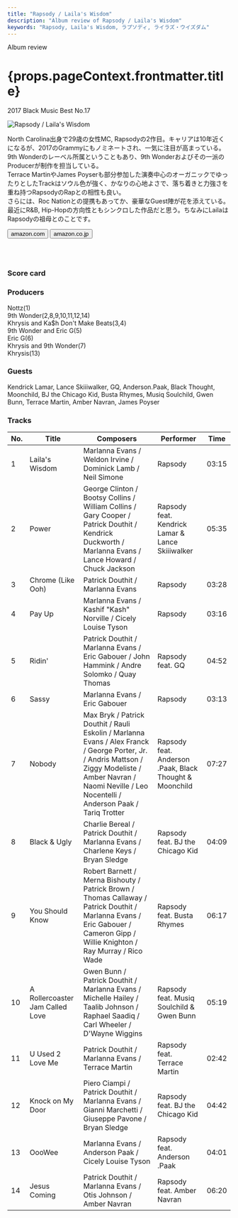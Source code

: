 ```yaml
---
title: "Rapsody / Laila's Wisdom"
description: "Album review of Rapsody / Laila's Wisdom"
keywords: "Rapsody, Laila's Wisdom, ラプソディ, ライラズ・ウイズダム"
---
```





<p className="largeP">Album review</p>
<h1 className="h1--no--margin">{props.pageContext.frontmatter.title}</h1>
<p className="largeP">
  <Link to="/best50/2017/">2017 Black Music Best No.17</Link>
</p>

<Row  className="image-card-group">
	<Column colMd={"3"} colLg={"4"} noGutterMdLeft="">
       <ImageCard>

![Rapsody / Laila's Wisdom](../../images/cd/rapsody1L.jpg)

</ImageCard>
	</Column>
	<Column colMd={"4"} colLg={"8"} noGutterMdLeft="">
	<p>
	North Carolina出身で29歳の女性MC, Rapsodyの2作目。キャリアは10年近くになるが、2017のGrammyにもノミネートされ、一気に注目が高まっている。
	<br/>9th Wonderのレーベル所属ということもあり、9th Wonderおよびその一派のProducerが制作を担当している。
	<br/>Terrace MartinやJames Poyserも部分参加した演奏中心のオーガニックでゆったりとしたTrackはソウル色が強く、かなりの心地よさで、落ち着きと力強さを重ね持つRapsodyのRapとの相性も良い。
	<br/>さらには、Roc Nationとの提携もあってか、豪華なGuest陣が花を添えている。最近にR&B, Hip-Hopの方向性ともシンクロした作品だと思う。ちなみにLailaはRapsodyの祖母とのことです。
	</p>
	<div>
	    <Button className="button-right-mergin"  href="https://amzn.to/2WDBDMz" kind="primary" size="small" renderIcon={ArrowUpRight24}>
        amazon.com
      </Button>
      <Button className="button-right-mergin"  href="https://amzn.to/2WKjm0q" kind="secondary" size="small" renderIcon={ArrowUpRight24}>
        amazon.co.jp
      </Button>
	</div>
	<a href="https://geo.music.apple.com/jp/album/lailas-wisdom/1440939999?mt=1&app=music&ls=1&at=11lcug" style="display:inline-block;overflow:hidden;background:url(https://linkmaker.itunes.apple.com/ja-jp/lockup.svg?releaseDate=2017-09-22&kind=album&bubble=apple_music&style=mono-black) no-repeat;width:180px;height:45px;"></a>
	</Column>
</Row>
<Row >
	<Column colMd={"4"} colLg={"4"} noGutterMdLeft="">
	<div>
    <h3>Score card</h3>
		<SliderJS1 value="4" />
    <SliderJS2 value="2" />
		<SliderJS3 value="1" />
    <SliderJS4 value="9" />
	</div>
	</Column>
	<Column colMd={"8"} colLg={"8"} noGutterMdLeft="">
		<div>
			<h3>Producers</h3>
			<p>
				Nottz(1)
				<br/>9th Wonder(2,8,9,10,11,12,14)
				<br/>Khrysis and Ka$h Don't Make Beats(3,4)
				<br/>9th Wonder and Eric G(5)
				<br/>Eric G(6)
				<br/>Khrysis and 9th Wonder(7)
				<br/>Khrysis(13)
			</p>
			<h3>Guests</h3>
			<p>
				Kendrick Lamar, Lance Skiiiwalker, GQ, Anderson.Paak, Black Thought, Moonchild, BJ the Chicago Kid, Busta Rhymes, Musiq Soulchild, Gwen Bunn, Terrace Martin, Amber Navran, James Poyser
			</p>
		</div>
	</Column>
</Row>

<h3>Tracks</h3>

| No. | Title                           | Composers                                                                                                                                                                                                         | Performer                                               | Time  |
| --- | ------------------------------- | ----------------------------------------------------------------------------------------------------------------------------------------------------------------------------------------------------------------- | ------------------------------------------------------- | ----- |
| 1   | Laila's Wisdom                  | Marlanna Evans / Weldon Irvine / Dominick Lamb / Neil Simone                                                                                                                                                      | Rapsody                                                 | 03:15 |
| 2   | Power                           | George Clinton / Bootsy Collins / William Collins / Gary Cooper / Patrick Douthit / Kendrick Duckworth / Marlanna Evans / Lance Howard / Chuck Jackson                                                            | Rapsody feat. Kendrick Lamar & Lance Skiiiwalker        | 05:35 |
| 3   | Chrome (Like Ooh)               | Patrick Douthit / Marlanna Evans                                                                                                                                                                                  | Rapsody                                                 | 03:28 |
| 4   | Pay Up                          | Marlanna Evans / Kashif "Kash" Norville / Cicely Louise Tyson                                                                                                                                                     | Rapsody                                                 | 03:16 |
| 5   | Ridin'                          | Patrick Douthit / Marlanna Evans / Eric Gabouer / John Hammink / Andre Solomko / Quay Thomas                                                                                                                      | Rapsody feat. GQ                                        | 04:52 |
| 6   | Sassy                           | Marlanna Evans / Eric Gabouer                                                                                                                                                                                     | Rapsody                                                 | 03:13 |
| 7   | Nobody                          | Max Bryk / Patrick Douthit / Rauli Eskolin / Marlanna Evans / Alex Franck / George Porter, Jr. / Andris Mattson / Ziggy Modeliste / Amber Navran / Naomi Neville / Leo Nocentelli / Anderson Paak / Tariq Trotter | Rapsody feat. Anderson .Paak, Black Thought & Moonchild | 07:27 |
| 8   | Black & Ugly                    | Charlie Bereal / Patrick Douthit / Marlanna Evans / Charlene Keys / Bryan Sledge                                                                                                                                  | Rapsody feat. BJ the Chicago Kid                        | 04:09 |
| 9   | You Should Know                 | Robert Barnett / Merna Bishouty / Patrick Brown / Thomas Callaway / Patrick Douthit / Marlanna Evans / Eric Gabouer / Cameron Gipp / Willie Knighton / Ray Murray / Rico Wade                                     | Rapsody feat. Busta Rhymes                              | 06:17 |
| 10  | A Rollercoaster Jam Called Love | Gwen Bunn / Patrick Douthit / Marlanna Evans / Michelle Hailey / Taalib Johnson / Raphael Saadiq / Carl Wheeler / D'Wayne Wiggins                                                                                 | Rapsody feat. Musiq Soulchild & Gwen Bunn               | 05:19 |
| 11  | U Used 2 Love Me                | Patrick Douthit / Marlanna Evans / Terrace Martin                                                                                                                                                                 | Rapsody feat. Terrace Martin                            | 02:42 |
| 12  | Knock on My Door                | Piero Ciampi / Patrick Douthit / Marlanna Evans / Gianni Marchetti / Giuseppe Pavone / Bryan Sledge                                                                                                               | Rapsody feat. BJ the Chicago Kid                        | 04:42 |
| 13  | OooWee                          | Marlanna Evans / Anderson Paak / Cicely Louise Tyson                                                                                                                                                              | Rapsody feat. Anderson .Paak                            | 04:01 |
| 14  | Jesus Coming                    | Patrick Douthit / Marlanna Evans / Otis Johnson / Amber Navran                                                                                                                                                    | Rapsody feat. Amber Navran                              | 06:20 |
